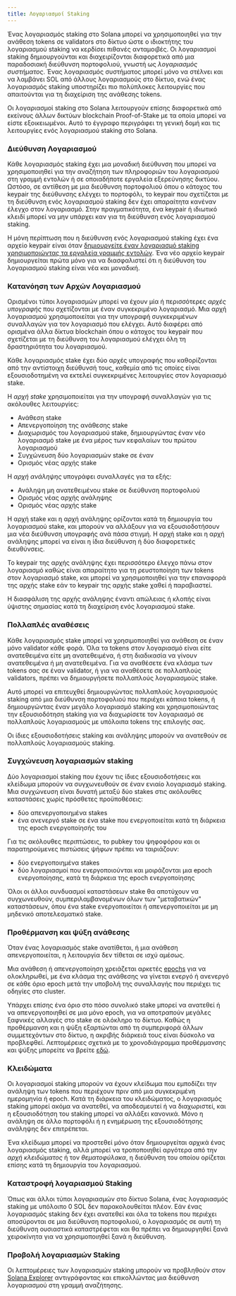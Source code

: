 ```yaml
---
title: Λογαριασμοί Staking
---
```


Ένας λογαριασμός staking στο Solana μπορεί να χρησιμοποιηθεί για την ανάθεση
tokens σε validators στο δίκτυο ώστε ο ιδιοκτήτης του λογαριασμού staking να
κερδίσει πιθανές ανταμοιβές. Οι λογαριασμοί staking δημιουργούνται και
διαχειρίζονται διαφορετικά από μια παραδοσιακή διεύθυνση πορτοφολιού, γνωστή ως
_λογαριασμός συστήματος_. Ένας λογαριασμός συστήματος μπορεί μόνο να στέλνει και
να λαμβάνει SOL από άλλους λογαριασμούς στο δίκτυο, ενώ ένας λογαριασμός staking
υποστηρίζει πιο πολύπλοκες λειτουργίες που απαιτούνται για τη διαχείριση της
ανάθεσης tokens.

Οι λογαριασμοί staking στο Solana λειτουργούν επίσης διαφορετικά από εκείνους
άλλων δικτύων blockchain Proof-of-Stake με τα οποία μπορεί να είστε
εξοικειωμένοι. Αυτό το έγγραφο περιγράφει τη γενική δομή και τις λειτουργίες
ενός λογαριασμού staking στο Solana.

### Διεύθυνση Λογαριασμού

Κάθε λογαριασμός staking έχει μια μοναδική διεύθυνση που μπορεί να
χρησιμοποιηθεί για την αναζήτηση των πληροφοριών του λογαριασμού στη γραμμή
εντολών ή σε οποιαδήποτε εργαλεία εξερεύνησης δικτύου. Ωστόσο, σε αντίθεση με
μια διεύθυνση πορτοφολιού όπου ο κάτοχος του keypair της διεύθυνσης ελέγχει το
πορτοφόλι, το keypair που σχετίζεται με τη διεύθυνση ενός λογαριασμού staking
δεν έχει απαραίτητα κανέναν έλεγχο στον λογαριασμό. Στην πραγματικότητα, ένα
keypair ή ιδιωτικό κλειδί μπορεί να μην υπάρχει καν για τη διεύθυνση ενός
λογαριασμού staking.

Η μόνη περίπτωση που η διεύθυνση ενός λογαριασμού staking έχει ένα αρχείο
keypair είναι όταν
[δημιουργείτε έναν λογαριασμό staking χρησιμοποιώντας τα εργαλεία γραμμής εντολών](https://docs.anza.xyz/cli/examples/delegate-stake#create-a-stake-account).
Ένα νέο αρχείο keypair δημιουργείται πρώτα μόνο για να διασφαλιστεί ότι η
διεύθυνση του λογαριασμού staking είναι νέα και μοναδική.

### Κατανόηση των Αρχών Λογαριασμού

Ορισμένοι τύποι λογαριασμών μπορεί να έχουν μία ή περισσότερες _αρχές υπογραφής_
που σχετίζονται με έναν συγκεκριμένο λογαριασμό. Μια αρχή λογαριασμού
χρησιμοποιείται για την υπογραφή συγκεκριμένων συναλλαγών για τον λογαριασμό που
ελέγχει. Αυτό διαφέρει από ορισμένα άλλα δίκτυα blockchain όπου ο κάτοχος του
keypair που σχετίζεται με τη διεύθυνση του λογαριασμού ελέγχει όλη τη
δραστηριότητα του λογαριασμού.

Κάθε λογαριασμός stake έχει δύο αρχές υπογραφής που καθορίζονται από την
αντίστοιχη διεύθυνσή τους, καθεμία από τις οποίες είναι εξουσιοδοτημένη να
εκτελεί συγκεκριμένες λειτουργίες στον λογαριασμό stake.

Η _αρχή stake_ χρησιμοποιείται για την υπογραφή συναλλαγών για τις ακόλουθες
λειτουργίες:

- Ανάθεση stake
- Απενεργοποίηση της ανάθεσης stake
- Διαχωρισμός του λογαριασμού stake, δημιουργώντας έναν νέο λογαριασμό stake με
  ένα μέρος των κεφαλαίων του πρώτου λογαριασμού
- Συγχώνευση δύο λογαριασμών stake σε έναν
- Ορισμός νέας αρχής stake

Η _αρχή ανάληψης_ υπογράφει συναλλαγές για τα εξής:

- Ανάληψη μη ανατεθειμένου stake σε διεύθυνση πορτοφολιού
- Ορισμός νέας αρχής ανάληψης
- Ορισμός νέας αρχής stake

Η αρχή stake και η αρχή ανάληψης ορίζονται κατά τη δημιουργία του λογαριασμού
stake, και μπορούν να αλλάξουν για να εξουσιοδοτήσουν μια νέα διεύθυνση
υπογραφής ανά πάσα στιγμή. Η αρχή stake και η αρχή ανάληψης μπορεί να είναι η
ίδια διεύθυνση ή δύο διαφορετικές διευθύνσεις.

Το keypair της αρχής ανάληψης έχει περισσότερο έλεγχο πάνω στον λογαριασμό καθώς
είναι απαραίτητο για τη ρευστοποίηση των tokens στον λογαριασμό stake, και
μπορεί να χρησιμοποιηθεί για την επαναφορά της αρχής stake εάν το keypair της
αρχής stake χαθεί ή παραβιαστεί.

Η διασφάλιση της αρχής ανάληψης έναντι απώλειας ή κλοπής είναι ύψιστης σημασίας
κατά τη διαχείριση ενός λογαριασμού stake.

### Πολλαπλές αναθέσεις

Κάθε λογαριασμός stake μπορεί να χρησιμοποιηθεί για ανάθεση σε έναν μόνο
validator κάθε φορά. Όλα τα tokens στον λογαριασμό είναι είτε ανατεθειμένα είτε
μη ανατεθειμένα, ή στη διαδικασία να γίνουν ανατεθειμένα ή μη ανατεθειμένα. Για
να αναθέσετε ένα κλάσμα των tokens σας σε έναν validator, ή για να αναθέσετε σε
πολλαπλούς validators, πρέπει να δημιουργήσετε πολλαπλούς λογαριασμούς stake.

Αυτό μπορεί να επιτευχθεί δημιουργώντας πολλαπλούς λογαριασμούς staking από μια
διεύθυνση πορτοφολιού που περιέχει κάποια tokens, ή δημιουργώντας έναν μεγάλο
λογαριασμό staking και χρησιμοποιώντας την εξουσιοδότηση staking για να
διαχωρίσετε τον λογαριασμό σε πολλαπλούς λογαριασμούς με υπόλοιπα tokens της
επιλογής σας.

Οι ίδιες εξουσιοδοτήσεις staking και ανάληψης μπορούν να ανατεθούν σε πολλαπλούς
λογαριασμούς staking.

### Συγχώνευση λογαριασμών staking

Δύο λογαριασμοί staking που έχουν τις ίδιες εξουσιοδοτήσεις και κλείδωμα μπορούν
να συγχωνευθούν σε έναν ενιαίο λογαριασμό staking. Μια συγχώνευση είναι δυνατή
μεταξύ δύο stakes στις ακόλουθες καταστάσεις χωρίς πρόσθετες προϋποθέσεις:

- δύο απενεργοποιημένα stakes
- ένα ανενεργό stake σε ένα stake που ενεργοποιείται κατά τη διάρκεια της epoch
  ενεργοποίησής του

Για τις ακόλουθες περιπτώσεις, το pubkey του ψηφοφόρου και οι παρατηρούμενες
πιστώσεις ψήφων πρέπει να ταιριάζουν:

- δύο ενεργοποιημένα stakes
- δύο λογαριασμοί που ενεργοποιούνται και μοιράζονται μια epoch ενεργοποίησης,
  κατά τη διάρκεια της epoch ενεργοποίησης

Όλοι οι άλλοι συνδυασμοί καταστάσεων stake θα αποτύχουν να συγχωνευθούν,
συμπεριλαμβανομένων όλων των "μεταβατικών" καταστάσεων, όπου ένα stake
ενεργοποιείται ή απενεργοποιείται με μη μηδενικό αποτελεσματικό stake.

### Προθέρμανση και ψύξη ανάθεσης

Όταν ένας λογαριασμός stake ανατίθεται, ή μια ανάθεση απενεργοποιείται, η
λειτουργία δεν τίθεται σε ισχύ αμέσως.

Μια ανάθεση ή απενεργοποίηση χρειάζεται αρκετές
[epochs](/docs/references/terminology#epoch) για να ολοκληρωθεί, με ένα κλάσμα
της ανάθεσης να γίνεται ενεργό ή ανενεργό σε κάθε όριο epoch μετά την υποβολή
της συναλλαγής που περιέχει τις οδηγίες στο cluster.

Υπάρχει επίσης ένα όριο στο πόσο συνολικό stake μπορεί να ανατεθεί ή να
απενεργοποιηθεί σε μια μόνο epoch, για να αποτραπούν μεγάλες ξαφνικές αλλαγές
στο stake σε ολόκληρο το δίκτυο. Καθώς η προθέρμανση και η ψύξη εξαρτώνται από
τη συμπεριφορά άλλων συμμετεχόντων στο δίκτυο, η ακριβής διάρκειά τους είναι
δύσκολο να προβλεφθεί. Λεπτομέρειες σχετικά με το χρονοδιάγραμμα προθέρμανσης
και ψύξης μπορείτε να βρείτε
[εδώ](https://docs.anza.xyz/consensus/stake-delegation-and-rewards#stake-warmup-cooldown-withdrawal).

### Κλειδώματα

Οι λογαριασμοί staking μπορούν να έχουν κλείδωμα που εμποδίζει την ανάληψη των
tokens που περιέχουν πριν από μια συγκεκριμένη ημερομηνία ή epoch. Κατά τη
διάρκεια του κλειδώματος, ο λογαριασμός staking μπορεί ακόμα να ανατεθεί, να
αποδεσμευτεί ή να διαχωριστεί, και η εξουσιοδότηση του staking μπορεί να αλλάξει
κανονικά. Μόνο η ανάληψη σε άλλο πορτοφόλι ή η ενημέρωση της εξουσιοδότησης
ανάληψης δεν επιτρέπεται.

Ένα κλείδωμα μπορεί να προστεθεί μόνο όταν δημιουργείται αρχικά ένας λογαριασμός
staking, αλλά μπορεί να τροποποιηθεί αργότερα από την _αρχή κλειδώματος_ ή τον
_θεματοφύλακα_, η διεύθυνση του οποίου ορίζεται επίσης κατά τη δημιουργία του
λογαριασμού.

### Καταστροφή λογαριασμού Staking

Όπως και άλλοι τύποι λογαριασμών στο δίκτυο Solana, ένας λογαριασμός staking με
υπόλοιπο 0 SOL δεν παρακολουθείται πλέον. Εάν ένας λογαριασμός staking δεν έχει
ανατεθεί και όλα τα tokens που περιέχει αποσύρονται σε μια διεύθυνση
πορτοφολιού, ο λογαριασμός σε αυτή τη διεύθυνση ουσιαστικά καταστρέφεται και θα
πρέπει να δημιουργηθεί ξανά χειροκίνητα για να χρησιμοποιηθεί ξανά η διεύθυνση.

### Προβολή λογαριασμών Staking

Οι λεπτομέρειες των λογαριασμών staking μπορούν να προβληθούν στον
[Solana Explorer](http://explorer.solana.com/) αντιγράφοντας και επικολλώντας
μια διεύθυνση λογαριασμού στη γραμμή αναζήτησης.
